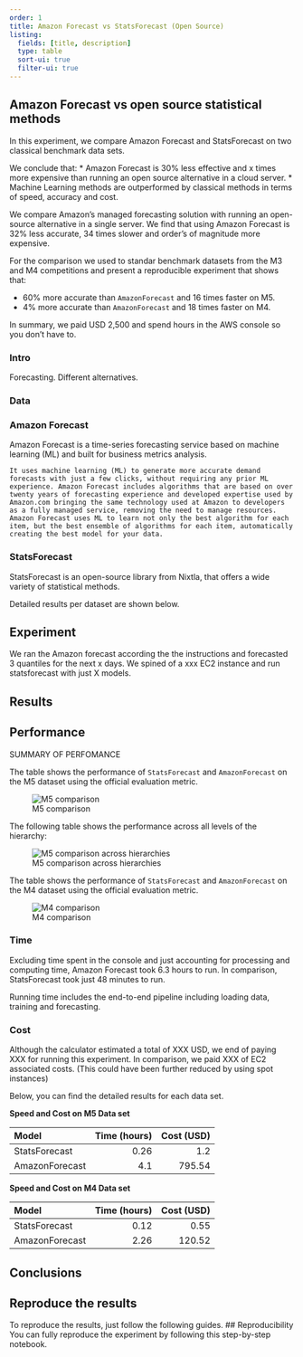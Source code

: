 ```yaml
---
order: 1
title: Amazon Forecast vs StatsForecast (Open Source)
listing:
  fields: [title, description]
  type: table
  sort-ui: true
  filter-ui: true 
---
```


## Amazon Forecast vs open source statistical methods

In this experiment, we compare Amazon Forecast and StatsForecast on two classical benchmark data sets. 

We conclude that: 
* Amazon Forecast is 30% less effective and x times more expensive than running an open source alternative in a cloud server. 
* Machine Learning methods are outperformed by classical methods in terms of speed, accuracy and cost. 

We compare Amazon's managed forecasting solution with running an open-source alternative in a single server. We find that using Amazon Forecast is 32% less accurate, 34 times slower and order's of magnitude more expensive. 

For the comparison we used to standar benchmark datasets from the M3 and M4 competitions and present a reproducible experiment that shows that:

- 60% more accurate than `AmazonForecast` and 16 times faster on M5.
- 4% more accurate than `AmazonForecast` and 18 times faster on M4.

In summary, we paid USD 2,500 and spend hours in the AWS console so you don't have to. 

### Intro 
Forecasting. Different alternatives. 



### Data


### Amazon Forecast
Amazon Forecast is a time-series forecasting service based on machine learning (ML) and built for business metrics analysis. 

```
It uses machine learning (ML) to generate more accurate demand forecasts with just a few clicks, without requiring any prior ML experience. Amazon Forecast includes algorithms that are based on over twenty years of forecasting experience and developed expertise used by Amazon.com bringing the same technology used at Amazon to developers as a fully managed service, removing the need to manage resources. Amazon Forecast uses ML to learn not only the best algorithm for each item, but the best ensemble of algorithms for each item, automatically creating the best model for your data.
```

### StatsForecast
 StatsForecast is an open-source library from Nixtla, that offers a wide variety of statistical methods. 



Detailed results per dataset are shown below.

## Experiment
We ran the Amazon forecast according the the instructions and forecasted 3 quantiles for the next x days.
We spined of a xxx EC2 instance and run statsforecast with just X models. 


## Results


## Performance

SUMMARY OF PERFOMANCE

The table shows the performance of `StatsForecast` and `AmazonForecast` on the M5 dataset using the official evaluation metric.

![M5 comparison](https://user-images.githubusercontent.com/10517170/203889962-ebe05f58-5373-4e7b-a5c0-c035d83a166f.png)

The following table shows the performance across all levels of the hierarchy:

![M5 comparison across hierarchies](https://user-images.githubusercontent.com/10517170/203890019-01dae128-ef53-4d16-9b7c-e3d07f04e869.png)


The table shows the performance of `StatsForecast` and `AmazonForecast` on the M4 dataset using the official evaluation metric.

![M4 comparison](https://user-images.githubusercontent.com/10517170/203902170-50b554c2-df20-4870-9fdb-08a47be91060.png)

### Time

Excluding time spent in the console and just accounting for processing and computing time, Amazon Forecast took 6.3 hours to run. In comparison, StatsForecast took just 48 minutes to run.

Running time includes the end-to-end pipeline including loading data, training and forecasting. 

### Cost 

Although the calculator estimated a total of XXX USD, we end of paying XXX for running this experiment. In comparison, we paid XXX of EC2 associated costs. (This could have been further reduced by using spot instances)

Below, you can find the detailed results for each data set. 

**Speed and Cost on M5 Data set**

| Model | Time (hours) | Cost (USD) |
|:-------|-------------:|-----:|
| StatsForecast | 0.26 |  1.2    |
| AmazonForecast | 4.1 | 795.54 |

**Speed and Cost on M4 Data set**

| Model | Time (hours) | Cost (USD) |
|:-------|-------------:|-----:|
| StatsForecast | 0.12      |   0.55 |
| AmazonForecast | 2.26 | 120.52|


## Conclusions


## Reproduce the results

To reproduce the results, just follow the following guides.
## Reproducibility
You can fully reproduce the experiment by following this step-by-step notebook. 
